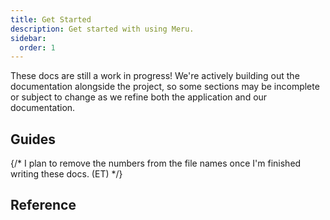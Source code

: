 ```yaml
---
title: Get Started
description: Get started with using Meru.
sidebar:
  order: 1
---
```



These docs are still a work in progress! We're actively building out the documentation alongside the project, so some sections may be incomplete or subject to change as we refine both the application and our documentation.

## Guides

{/* I plan to remove the numbers from the file names once I'm finished writing these docs. (ET) */}

<CardGrid>
  <LinkCard
    title="Keycloak"
    href="/guides/2-keycloak"
    description="Learn how to manage Meru users in Keycloak."
  />
  <LinkCard
    title="Entity Details"
    href="/guides/3-entity-details"
    description="Learn how to update details for entities."
  />
  <LinkCard
    title="Entity Orderings"
    href="/guides/4-entity-orderings"
    description="Learn how to update orderings for entities."
  />
  <LinkCard
    title="Entity Links"
    href="/guides/5-entity-links"
    description="Learn how to update links for entities."
  />
  <LinkCard
    title="Users & Contributors"
    href="/guides/7-users-contributers"
    description="Learn how to manage users and contributors."
  />
  <LinkCard
    title="Harvesting"
    href="/guides/8-harvesting"
    description="An overview of Meru's harvesting interfaces."
  />
  <LinkCard
    title="Global Settings"
    href="/guides/9-global-settings"
    description="Learn how to edit global settings."
    />
</CardGrid>

## Reference

<CardGrid>
  <LinkCard
    title="Glossary"
    href="/reference/glossary"
    description="A list of glossary terms commonly used throughout this documentation."
  />
  <LinkCard
    title="Image Guide"
    href="/reference/glossary"
    description="Required and recommended sizes, formats, and compression rules for images."
  />
</CardGrid>
